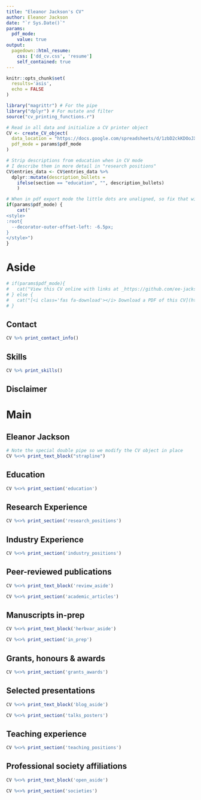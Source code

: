 ```yaml
---
title: "Eleanor Jackson's CV"
author: Eleanor Jackson
date: "`r Sys.Date()`"
params:
  pdf_mode:
    value: true
output:
  pagedown::html_resume:
    css: ['dd_cv.css', 'resume']
    self_contained: true
---
```


```r
knitr::opts_chunk$set(
  results='asis', 
  echo = FALSE
)

library("magrittr") # For the pipe
library("dplyr") # For mutate and filter
source("cv_printing_functions.r")

# Read in all data and initialize a CV printer object
CV <- create_CV_object(
  data_location = "https://docs.google.com/spreadsheets/d/1zbD2ckKDOoJX7OmeNlZuqa2tnPQmH0-7o9QqjL6n9tU/edit#gid=917338460",  
  pdf_mode = params$pdf_mode
)

# Strip descriptions from education when in CV mode
# I describe them in more detail in "research positions"
CV$entries_data <- CV$entries_data %>% 
  dplyr::mutate(description_bullets =
    ifelse(section == "education", "", description_bullets)
    )

```


```r
# When in pdf export mode the little dots are unaligned, so fix that with some conditional CSS.
if(params$pdf_mode) {
    cat("
<style>
:root{
  --decorator-outer-offset-left: -6.5px;
}
</style>")
}
```


Aside
================================================================================

```r
# if(params$pdf_mode){
#   cat("View this CV online with links at _https://github.com/ee-jackson/cv_")
# } else {
#   cat("[<i class='fas fa-download'></i> Download a PDF of this CV](https://github.com/ee-jackson/cv.pdf)")
# }
```

Contact {#contact}
--------------------------------------------------------------------------------

```r
CV %>% print_contact_info()
```

Skills {#skills}
--------------------------------------------------------------------------------

```r
CV %>% print_skills()
```

Disclaimer {#disclaimer}
--------------------------------------------------------------------------------

<!-- Made with the R package [**pagedown**](https://github.com/rstudio/pagedown).  -->

<!-- The source code is available [on github.com/ee-jackson/cv](https://github.com/ee-jackson/cv). -->

<!-- Last updated on `r Sys.Date()` -->



Main
================================================================================

Eleanor Jackson {#title}
--------------------------------------------------------------------------------

```r
# Note the special double pipe so we modify the CV object in place
CV %<>% print_text_block("strapline") 
```



Education {data-icon=graduation-cap data-concise=true}
--------------------------------------------------------------------------------

```r
CV %<>% print_section('education')
```



Research Experience {data-icon=flask}
--------------------------------------------------------------------------------

```r
CV %<>% print_section('research_positions')
```



Industry Experience {data-icon=briefcase}
--------------------------------------------------------------------------------

```r
CV %<>% print_section('industry_positions')
```



Peer-reviewed publications {data-icon=book}
--------------------------------------------------------------------------------

::: aside
```r
CV %<>% print_text_block('review_aside')
```
:::

```r
CV %<>% print_section('academic_articles')
```

\newpage

Manuscripts in-prep {data-icon=file-lines}
--------------------------------------------------------------------------------

::: aside
```r
CV %<>% print_text_block('herbvar_aside')
```
:::

```r
CV %<>% print_section('in_prep')
```




Grants, honours & awards {data-icon=trophy}
--------------------------------------------------------------------------------

```r
CV %<>% print_section('grants_awards')
```



Selected presentations  {data-icon=chart-bar}
--------------------------------------------------------------------------------

::: aside
```r
CV %<>% print_text_block('blog_aside')
```
:::

```r
CV %<>% print_section('talks_posters')
```


Teaching experience {data-icon=chalkboard-teacher}
--------------------------------------------------------------------------------

```r
CV %<>% print_section('teaching_positions')
```



Professional society affiliations {data-icon=id-card-o}
--------------------------------------------------------------------------------

::: aside
```r
CV %<>% print_text_block('open_aside')
```
:::

```r
CV %<>% print_section('societies')
```


<!--
Certifications {data-icon=certificate}
--------------------------------------------------------------------------------

```r
CV %<>% print_section('certifications')
```
 -->
